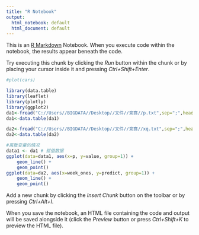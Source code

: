 ```yaml
---
title: "R Notebook"
output:
  html_notebook: default
  html_document: default
---
```


This is an [R Markdown](http://rmarkdown.rstudio.com) Notebook. When you execute code within the notebook, the results appear beneath the code. 

Try executing this chunk by clicking the *Run* button within the chunk or by placing your cursor inside it and pressing *Ctrl+Shift+Enter*. 

```r
#plot(cars)

library(data.table)
library(leaflet)
library(plotly)
library(ggplot2)
da1<-fread("C://Users//BIGDATA//Desktop//文件//竞赛//p.txt",sep=";",head=TRUE)
da1<-data.table(da1)

da2<-fread("C://Users//BIGDATA//Desktop//文件//竞赛//xq.txt",sep=";",header =TRUE)
da2<-data.table(da2)

#离散变量的情况
data1 <- da1 # 赋值数据
ggplot(data=data1, aes(x=p, y=value, group=1)) +
    geom_line() +
    geom_point()
ggplot(data=da2, aes(x=week_ones, y=predict, group=1)) +
    geom_line() +
    geom_point()
```

Add a new chunk by clicking the *Insert Chunk* button on the toolbar or by pressing *Ctrl+Alt+I*.

When you save the notebook, an HTML file containing the code and output will be saved alongside it (click the *Preview* button or press *Ctrl+Shift+K* to preview the HTML file).
